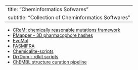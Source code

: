 
---
title: "Cheminformatics Sofwares"
subtitle: "Collection of Cheminformatics Softwares"
---

* [CReM: chemically reasonable mutations framework](https://github.com/DrrDom/crem)
* [PMapper - 3D pharmacophore hashes](https://github.com/DrrDom/pmapper)
* [EvoMol](https://github.com/jules-leguy/EvoMol)
* [FASMIFRA](https://github.com/UnixJunkie/FASMIFRA)
* [Chemicalite-scripts](https://github.com/DrrDom/chemicalite-scripts)
* [DrrDom - rdkit scripts](https://github.com/DrrDom/rdkit-scripts)
* [ChEMBL structure curation pipeline](https://github.com/chembl/ChEMBL_Structure_Pipeline/releases/tag/1.0.0)







